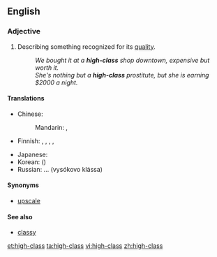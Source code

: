 ==English==

===Adjective===
{{en-adj}}

# Describing something recognized for its [[quality]].
#: ''We bought it at a '''high-class''' shop downtown, expensive but worth it.''
#: ''She's nothing but a '''high-class''' prostitute, but she is earning $2000 a night.''

====Translations====
{{trans-top|recognized for quality}}
* Chinese:
*: Mandarin: {{t-|cmn|高級|sc=Hani}}, {{t-|cmn|高级|tr=gāojí|sc=Hani}}
* Finnish: {{t-|fi|korkealaatuinen}}, {{t-|fi|korkealuokkainen}}, {{t+|fi|laadukas}}, {{t-|fi|tasokas}}, {{t-|fi|korkeatasoinen}}
{{trans-mid}}
* Japanese: {{t+|ja|高級|tr=こうきゅうな, kōkyū-na|alt=高級な|sc=Jpan}}
* Korean: {{t+|ko|고급|tr=gogeup|sc=Kore}} ({{t+|ko|高級|sc=Kore}})
* Russian: ... {{l|ru|высокий|высокого}} {{l|ru|класс|класса}} (vysókovo klássa)
{{trans-bottom}}

====Synonyms====
* [[upscale]]

====See also====
* [[classy]]

[[et:high-class]]
[[ta:high-class]]
[[vi:high-class]]
[[zh:high-class]]
